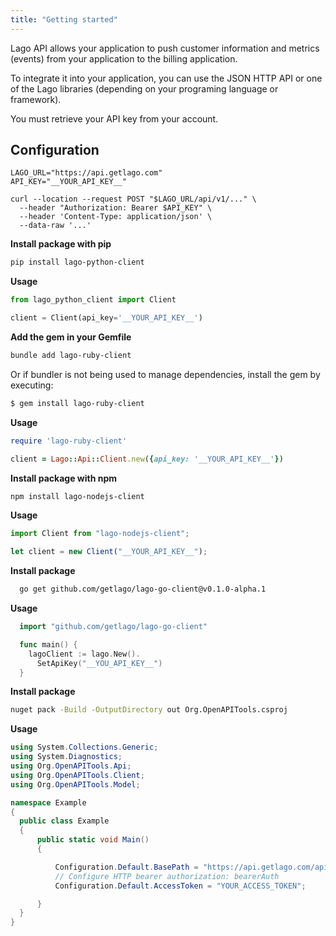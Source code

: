```yaml
---
title: "Getting started"
---
```


Lago API allows your application to push customer information and metrics
(events) from your application to the billing application.

To integrate it into your application, you can use the JSON HTTP API or one of
the Lago libraries (depending on your programing language or framework).

You must retrieve your API key from your account.

## Configuration[](#configuration "Direct link to heading")

<Tabs>

<Tab title="Curl">

```shell
LAGO_URL="https://api.getlago.com"
API_KEY="__YOUR_API_KEY__"

curl --location --request POST "$LAGO_URL/api/v1/..." \
  --header "Authorization: Bearer $API_KEY" \
  --header 'Content-Type: application/json' \
  --data-raw '...'
```

</Tab>

<Tab title="Python">

**Install package with pip**

```bash
pip install lago-python-client
```

**Usage**

```python
from lago_python_client import Client

client = Client(api_key='__YOUR_API_KEY__')
```

</Tab>

<Tab title="Ruby">

**Add the gem in your Gemfile**

```bash
bundle add lago-ruby-client
```

Or if bundler is not being used to manage dependencies, install the gem by
executing:

```bash
$ gem install lago-ruby-client
```

**Usage**

```ruby
require 'lago-ruby-client'

client = Lago::Api::Client.new({api_key: '__YOUR_API_KEY__'})
```

</Tab>

<Tab title="Node.js">

**Install package with npm**

```bash
npm install lago-nodejs-client
```

**Usage**

```js
import Client from "lago-nodejs-client";

let client = new Client("__YOUR_API_KEY__");
```

</Tab>

<Tab title="Go">

**Install package**

```bash
  go get github.com/getlago/lago-go-client@v0.1.0-alpha.1
```

**Usage**

```go
  import "github.com/getlago/lago-go-client"

  func main() {
    lagoClient := lago.New().
      SetApiKey("__YOU_API_KEY__")
  }
```

</Tab>

<Tab title="C#">

**Install package**

```bash
nuget pack -Build -OutputDirectory out Org.OpenAPITools.csproj
```

**Usage**

```csharp
using System.Collections.Generic;
using System.Diagnostics;
using Org.OpenAPITools.Api;
using Org.OpenAPITools.Client;
using Org.OpenAPITools.Model;

namespace Example
{
  public class Example
  {
      public static void Main()
      {

          Configuration.Default.BasePath = "https://api.getlago.com/api/v1";
          // Configure HTTP bearer authorization: bearerAuth
          Configuration.Default.AccessToken = "YOUR_ACCESS_TOKEN";

      }
  }
}
```

</Tab>

</Tabs>
